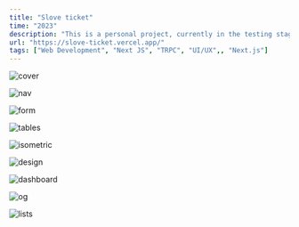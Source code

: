 ```yaml
---
title: "Slove ticket"
time: "2023"
description: "This is a personal project, currently in the testing stage, for an event ticketing system that allows users to sell tickets to their customers both offline and online, including via USSD."
url: "https://slove-ticket.vercel.app/"
tags: ["Web Development", "Next JS", "TRPC", "UI/UX",, "Next.js"]
---
```


<Image
  src="/projects/sloveticket/image.png"
  alt="cover"
  width={2267}
  height={1280}
  caption=""
/>

<Image
  src="/projects/sloveticket/nav.png"
  alt="nav"
  width={1408}
  height={927}
/>

<Image
  src="/projects/sloveticket/form.png"
  alt="form"
  width={1408}
  height={927}
/>

<Image
  src="/projects/sloveticket/table.png"
  alt="tables"
  width={1408}
  height={927}
/>

<Image
  src="/projects/sloveticket/iso.png"
  alt="isometric"
  width={2300}
  height={1037}
/>

<Image
  src="/projects/sloveticket/design.png"
  alt="design"
  width={1458}
  height={761}
/>

<Image
  src="/projects/sloveticket/dashboard.png"
  alt="dashboard"
  width={1462}
  height={1108}
/>

<Image
  src="/projects/sloveticket/login.png"
  alt="og"
  width={2267}
  height={1280}
/>

<Image
  src="/projects/sloveticket/list.png"
  alt="lists"
  width={2267}
  height={1280}
/>
